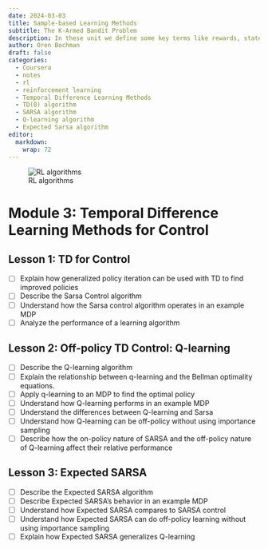 ```yaml
---
date: 2024-03-03
title: Sample-based Learning Methods
subtitle: The K-Armed Bandit Problem
description: In these unit we define some key terms like rewards, states, action, value functions, action values functions. Then we consider at the the multi-armed bandit problem leading to exploration explotation dillema, the epsilon greedy algorithm.
author: Oren Bochman
draft: false
categories:
  - Coursera
  - notes
  - rl
  - reinforcement learning
  - Temporal Difference Learning Methods
  - TD(0) algorithm
  - SARSA algorithm
  - Q-learning algorithm
  - Expected Sarsa algorithm
editor: 
  markdown: 
    wrap: 72
---
```


![RL algorithms](img/alg_selector.jpeg){.column-margin}

# Module 3: Temporal Difference Learning Methods for Control

## Lesson 1: TD for Control

-   [ ] Explain how generalized policy iteration can be used with TD to
    find improved policies
-   [ ] Describe the Sarsa Control algorithm
-   [ ] Understand how the Sarsa control algorithm operates in an
    example MDP
-   [ ] Analyze the performance of a learning algorithm

## Lesson 2: Off-policy TD Control: Q-learning

-   [ ] Describe the Q-learning algorithm
-   [ ] Explain the relationship between q-learning and the Bellman
    optimality equations.
-   [ ] Apply q-learning to an MDP to find the optimal policy
-   [ ] Understand how Q-learning performs in an example MDP
-   [ ] Understand the differences between Q-learning and Sarsa
-   [ ] Understand how Q-learning can be off-policy without using
    importance sampling
-   [ ] Describe how the on-policy nature of SARSA and the off-policy
    nature of Q-learning affect their relative performance

## Lesson 3: Expected SARSA

-   [ ] Describe the Expected SARSA algorithm
-   [ ] Describe Expected SARSA’s behavior in an example MDP
-   [ ] Understand how Expected SARSA compares to SARSA control
-   [ ] Understand how Expected SARSA can do off-policy learning without
    using importance sampling
-   [ ] Explain how Expected SARSA generalizes Q-learning

